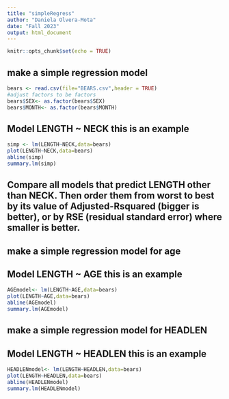 ```yaml
---
title: "simpleRegress"
author: "Daniela Olvera-Mota"
date: "Fall 2023"
output: html_document
---
```


```r
knitr::opts_chunk$set(echo = TRUE)
```

## make a simple regression model

```r
bears <- read.csv(file="BEARS.csv",header = TRUE)
#adjust factors to be factors
bears$SEX<- as.factor(bears$SEX)
bears$MONTH<- as.factor(bears$MONTH)
```

## Model LENGTH ~ NECK  this is an example  

```r
simp <- lm(LENGTH~NECK,data=bears)
plot(LENGTH~NECK,data=bears)
abline(simp)
summary.lm(simp)
```


## Compare all models that predict LENGTH other than NECK. Then order them from worst to best by its value of Adjusted-Rsquared (bigger is better), or by RSE (residual standard error) where smaller is better. 


## make a simple regression model for age


## Model LENGTH ~ AGE  this is an example  

```r
AGEmodel<- lm(LENGTH~AGE,data=bears)
plot(LENGTH~AGE,data=bears)
abline(AGEmodel)
summary.lm(AGEmodel)
```


## make a simple regression model for HEADLEN


## Model LENGTH ~ HEADLEN  this is an example  

```r
HEADLENmodel<- lm(LENGTH~HEADLEN,data=bears)
plot(LENGTH~HEADLEN,data=bears)
abline(HEADLENmodel)
summary.lm(HEADLENmodel)
```

